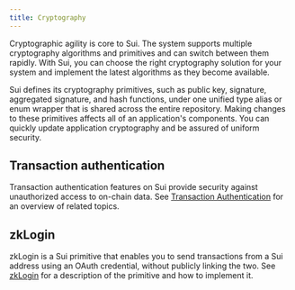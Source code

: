```yaml
---
title: Cryptography
---
```


Cryptographic agility is core to Sui. The system supports multiple cryptography algorithms and primitives and can switch between them rapidly. With Sui, you can choose the right cryptography solution for your system and implement the latest algorithms as they become available.

Sui defines its cryptography primitives, such as public key, signature, aggregated signature, and hash functions, under one unified type alias or enum wrapper that is shared across the entire repository. Making changes to these primitives affects all of an application's components. You can quickly update application cryptography and be assured of uniform security.

## Transaction authentication

Transaction authentication features on Sui provide security against unauthorized access to on-chain data. See [Transaction Authentication](./cryptography/transaction-auth.mdx) for an overview of related topics.

## zkLogin

zkLogin is a Sui primitive that enables you to send transactions from a Sui address using an OAuth credential, without publicly linking the two. See [zkLogin](./cryptography/zklogin.mdx) for a description of the primitive and how to implement it.
